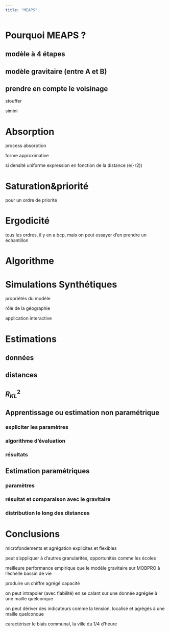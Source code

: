```yaml
---
title: "MEAPS"
---
```


# Pourquoi MEAPS ?

## modèle à 4 étapes

## modèle gravitaire (entre A et B)

## prendre en compte le voisinage

stouffer

simini

# Absorption

process absorption

forme approximative

si densité uniforme expression en fonction de la distance (e(-r2))

# Saturation&priorité

pour un ordre de priorité

# Ergodicité

tous les ordres, il y en a bcp, mais on peut essayer d'en prendre un échantillon

# Algorithme

# Simulations Synthétiques

propriétés du modèle

rôle de la géographie

application interactive

# Estimations

## données

## distances

## $R^2_{KL}$

## Apprentissage ou estimation non paramétrique

### expliciter les paramètres

### algorithme d'évaluation

### résultats

## Estimation paramétriques

### paramètres

### résultat et comparaison avec le gravitaire

### distribution le long des distances

# Conclusions

microfondements et agrégation explicites et flexibles

peut s'appliquer à d'autres granularités, opportunités comme les écoles

meilleure performance empirique que le modèle gravitaire sur MOBPRO à l'échelle bassin de vie

produire un chiffre agrégé capacité

on peut intrapoler (avec fiabilité) en se calant sur une donnée agrégée à une maille quelconque

on peut dériver des indicateurs comme la tension, localisé et agrégés à une maille quelconque

caractériser le biais communal, la ville du 1/4 d'heure
